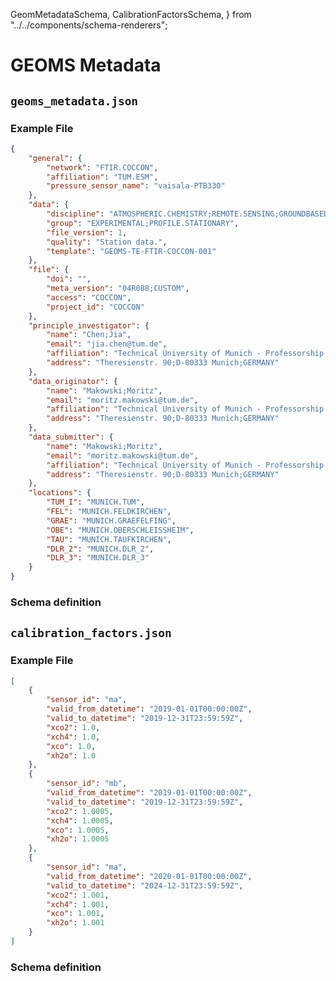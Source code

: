   GeomMetadataSchema,
  CalibrationFactorsSchema,
} from "../../components/schema-renderers";

# GEOMS Metadata

## `geoms_metadata.json`

### Example File

```json
{
    "general": {
        "network": "FTIR.COCCON",
        "affiliation": "TUM.ESM",
        "pressure_sensor_name": "vaisala-PTB330"
    },
    "data": {
        "discipline": "ATMOSPHERIC.CHEMISTRY;REMOTE.SENSING;GROUNDBASED",
        "group": "EXPERIMENTAL;PROFILE.STATIONARY",
        "file_version": 1,
        "quality": "Station data.",
        "template": "GEOMS-TE-FTIR-COCCON-001"
    },
    "file": {
        "doi": "",
        "meta_version": "04R088;CUSTOM",
        "access": "COCCON",
        "project_id": "COCCON"
    },
    "principle_investigator": {
        "name": "Chen;Jia",
        "email": "jia.chen@tum.de",
        "affiliation": "Technical University of Munich - Professorship of Environmental Sensing and Modeling;TUM.ESM",
        "address": "Theresienstr. 90;D-80333 Munich;GERMANY"
    },
    "data_originator": {
        "name": "Makowski;Moritz",
        "email": "moritz.makowski@tum.de",
        "affiliation": "Technical University of Munich - Professorship of Environmental Sensing and Modeling;TUM.ESM",
        "address": "Theresienstr. 90;D-80333 Munich;GERMANY"
    },
    "data_submitter": {
        "name": "Makowski;Moritz",
        "email": "moritz.makowski@tum.de",
        "affiliation": "Technical University of Munich - Professorship of Environmental Sensing and Modeling;TUM.ESM",
        "address": "Theresienstr. 90;D-80333 Munich;GERMANY"
    },
    "locations": {
        "TUM_I": "MUNICH.TUM",
        "FEL": "MUNICH.FELDKIRCHEN",
        "GRAE": "MUNICH.GRAEFELFING",
        "OBE": "MUNICH.OBERSCHLEISSHEIM",
        "TAU": "MUNICH.TAUFKIRCHEN",
        "DLR_2": "MUNICH.DLR_2",
        "DLR_3": "MUNICH.DLR_3"
    }
}
```

### Schema definition

<GeomMetadataSchema />

## `calibration_factors.json`

### Example File

```json
[
    {
        "sensor_id": "ma",
        "valid_from_datetime": "2019-01-01T00:00:00Z",
        "valid_to_datetime": "2019-12-31T23:59:59Z",
        "xco2": 1.0,
        "xch4": 1.0,
        "xco": 1.0,
        "xh2o": 1.0
    },
    {
        "sensor_id": "mb",
        "valid_from_datetime": "2019-01-01T00:00:00Z",
        "valid_to_datetime": "2019-12-31T23:59:59Z",
        "xco2": 1.0005,
        "xch4": 1.0005,
        "xco": 1.0005,
        "xh2o": 1.0005
    },
    {
        "sensor_id": "ma",
        "valid_from_datetime": "2020-01-01T00:00:00Z",
        "valid_to_datetime": "2024-12-31T23:59:59Z",
        "xco2": 1.001,
        "xch4": 1.001,
        "xco": 1.001,
        "xh2o": 1.001
    }
]
```

### Schema definition

<CalibrationFactorsSchema />

